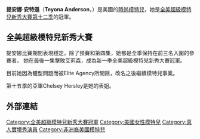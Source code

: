{{Infobox Model
| Name          = Teyona Anderson  
| birthdate     = 1988年
| location      = Woodstown, New Jersey
| height        = {{height|ft=5|in=9}}
| haircolor     = 黑色
| eyecolor      = 棕色
| agency        = Elite Model Management
| spouse        = 
| homepage      = 
}}
'''提安娜·安特遜'''（'''Teyona Anderson'''，{{bd|1988年}}）是美國的[[模特兒|時尚模特兒]]，她是[[全美超級模特兒新秀大賽|全美超級模特兒新秀大賽]][[全美超級模特兒新秀大賽_(第十二季)|第十二季]]的冠軍。

==全美超級模特兒新秀大賽==
提安娜比賽期間表現穩定，除了預賽和第四集，她都是全季保持在前三名入圍的參賽者。
她在最後一集擊敗艾莉森，成為新一季全美超級模特兒新秀大賽冠軍。

目前她因為體型問題而被Elite Agency所開除，改名之後繼續模特兒事業。

第十五季的亞軍Chelsey Hersley是她的表姐。

==外部連結==
{{DEFAULTSORT:Teyona Anderson}}
[[Category:全美超級模特兒新秀大賽冠軍|Category:全美超級模特兒新秀大賽冠軍]]
[[Category:美國女性模特兒|Category:美國女性模特兒]]
[[Category:真人實境秀演員|Category:真人實境秀演員]]
[[Category:非洲裔美國模特兒|Category:非洲裔美國模特兒]]

{{start box}}
{{succession box|title=[[全美超級模特兒新秀大賽|全美超級模特兒新秀大賽]]冠軍
|years=[[全美超級模特兒新秀大賽_(第十二季)|第十二季]]
| before = [[美琪·蘇莉雲|美琪·蘇莉雲]]
| after  = [[妮歌·霍斯|妮歌·霍斯]]
}}
{{end box}}

{{America's Next Top Model}}